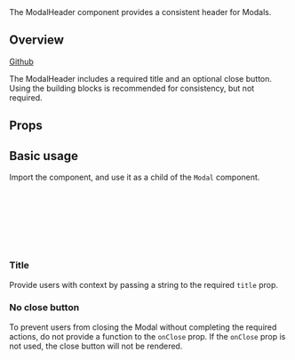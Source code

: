 
<Meta of={ModalHeaderStories} />

<Title>ModalHeader</Title>

<Subtitle>
  The ModalHeader component provides a consistent header for Modals.
</Subtitle>

<Canvas of={ModalHeaderStories.Demo} />

## Overview

[Github](https://github.com/recondesigns/be-ubiquitous/tree/main/src/components/ModalHeader)

The ModalHeader includes a required title and an optional close button. Using the building blocks
is recommended for consistency, but not required.

## Props

<ArgTypes />

## Basic usage

Import the component, and use it as a child of the `Modal` component.

```js
import { ModalHeader } from "ubiq-ui"

return (
  <Modal>
    <ModalHeader title='Modal title' onClose={closeFunc} />
  </Modal
)
```

### Title

Provide users with context by passing a string to the required `title` prop.

<Canvas of={ModalHeaderStories.Default} />

### No close button

To prevent users from closing the Modal without completing the required actions,
do not provide a function to the `onClose` prop. If the `onClose` prop is not used,
the close button will not be rendered.

<Canvas of={ModalHeaderStories.NoCloseButton} />
